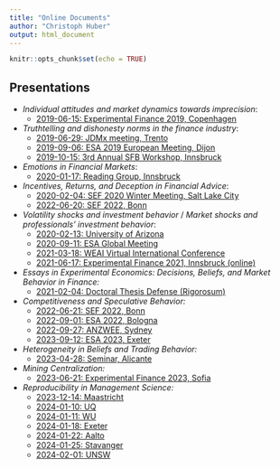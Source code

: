 ```yaml
---
title: "Online Documents"
author: "Christoph Huber"
output: html_document
---
```


```r
knitr::opts_chunk$set(echo = TRUE)
```

## Presentations

- _Individual attitudes and market dynamics towards imprecision_:
  - [2019-06-15: Experimental Finance 2019, Copenhagen](201906-EF/slides.html)

- _Truthtelling and dishonesty norms in the finance industry_:
  - [2019-06-29: JDMx meeting, Trento](201906-JDMx/slides.html)
  - [2019-09-06: ESA 2019 European Meeting, Dijon](201909-ESA/slides.html)
  - [2019-10-15: 3rd Annual SFB Workshop, Innsbruck](201910-SFB/slides.html)
  
- _Emotions in Financial Markets_:
  - [2020-01-17: Reading Group, Innsbruck](202001-ReadingGroup/slides.html)
  
- _Incentives, Returns, and Deception in Financial Advice_:
  - [2020-02-04: SEF 2020 Winter Meeting, Salt Lake City](202002-EF/slides.html)
  - [2022-06-20: SEF 2022, Bonn](202206-EF/slides.html)
  
- _Volatility shocks and investment behavior_ / _Market shocks and professionals' investment behavior_:
  - [2020-02-13: University of Arizona](202002-UA/slides.html)
  - [2020-09-11: ESA Global Meeting](202009-ESA/slides.html)
  - [2021-03-18: WEAI Virtual International Conference](202103-WEAI/slides.html) 
  - [2021-06-17: Experimental Finance 2021, Innsbruck (online)](202106-EF/slides.html) 
  
- _Essays in Experimental Economics: Decisions, Beliefs, and Market Behavior in Finance:_
  - [2021-02-04: Doctoral Thesis Defense (Rigorosum)](202102-Rigorosum/slides.html)
  
- _Competitiveness and Speculative Behavior:_
  - [2022-06-21: SEF 2022, Bonn](202206-EF-Comp/slides.pdf)
  - [2022-09-01: ESA 2022, Bologna](202208-ESA-Comp.pdf)  
  - [2022-09-27: ANZWEE, Sydney](202209-ANZWEE-Comp.pdf)    
  - [2023-09-12: ESA 2023, Exeter](202309-ESA-Comp.pdf)
  
- _Heterogeneity in Beliefs and Trading Behavior:_
  - [2023-04-28: Seminar, Alicante](202304-Alicante/slides.html)

- _Mining Centralization:_
  - [2023-06-21: Experimental Finance 2023, Sofia](202306-EF/slides.html)
  
- _Reproducibility in Management Science:_
  - [2023-12-14: Maastricht](202312-ManSciRep/slides.html)
  - [2024-01-10: UQ](202401-ManSciRepUQ/slides.html)
  - [2024-01-11: WU](202401-ManSciRepWU/slides.html)
  - [2024-01-18: Exeter](202401-ManSciRepExeter/slides.html)
  - [2024-01-22: Aalto](202401-ManSciRepAalto/slides.html)
  - [2024-01-25: Stavanger](202401-ManSciRepStavanger/slides.html)  
  - [2024-02-01: UNSW](202402-ManSciRepUNSW/slides.html)    